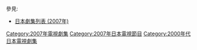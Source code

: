 {{Catnav|頁面分類|...|電視節目|電視劇|每年電視影集|2007年電視影集}}
{{Catnav|頁面分類|...|电视节目|电视剧|各國電視劇|日本電視劇|每年日本電視劇集}}

{{cat year nav
| year = 2007
| cat = 日本電視劇集 
| sortkey = 日本電視劇集
| article = 日本電視劇
| in = 
}}
參見:
*[[日本劇集列表_(2007年)|日本劇集列表 (2007年)]]

[[Category:2007年電視劇集|Category:2007年電視劇集]]
[[Category:2007年日本電視節目|Category:2007年日本電視節目]]
[[Category:2000年代日本電視劇集|Category:2000年代日本電視劇集]]